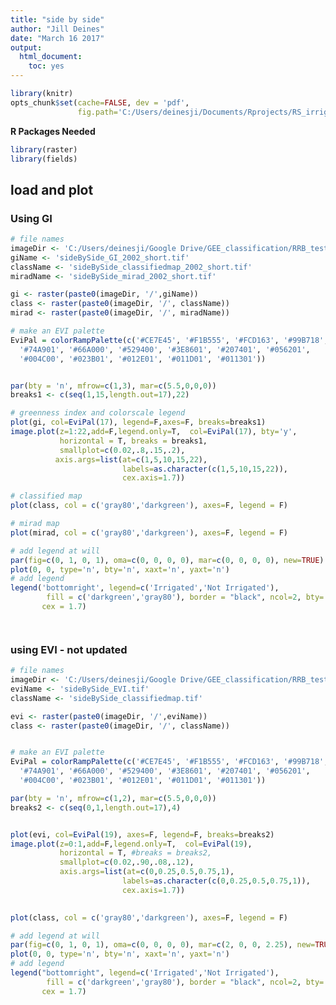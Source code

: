 ```yaml
---
title: "side by side"
author: "Jill Deines"
date: "March 16 2017"
output: 
  html_document:
    toc: yes
---
```



```r
library(knitr)
opts_chunk$set(cache=FALSE, dev = 'pdf',
               fig.path='C:/Users/deinesji/Documents/Rprojects/RS_irrigation/figure/4.22_sideBySide/')
```

**R Packages Needed**

```r
library(raster)
library(fields)
```

## load and plot


### Using GI

```r
# file names
imageDir <- 'C:/Users/deinesji/Google Drive/GEE_classification/RRB_test5_randFor_interannualClean'
giName <- 'sideBySide_GI_2002_short.tif'
className <- 'sideBySide_classifiedmap_2002_short.tif'
miradName <- 'sideBySide_mirad_2002_short.tif'

gi <- raster(paste0(imageDir, '/',giName))
class <- raster(paste0(imageDir, '/', className))
mirad <- raster(paste0(imageDir, '/', miradName))

# make an EVI palette
EviPal = colorRampPalette(c('#CE7E45', '#F1B555', '#FCD163', '#99B718',
  '#74A901', '#66A000', '#529400', '#3E8601', '#207401', '#056201',
  '#004C00', '#023B01', '#012E01', '#011D01', '#011301'))  


par(bty = 'n', mfrow=c(1,3), mar=c(5.5,0,0,0)) 
breaks1 <- c(seq(1,15,length.out=17),22)

# greenness index and colorscale legend
plot(gi, col=EviPal(17), legend=F,axes=F, breaks=breaks1)
image.plot(z=1:22,add=F,legend.only=T,  col=EviPal(17), bty='y',
           horizontal = T, breaks = breaks1,
           smallplot=c(0.02,.8,.15,.2),
          axis.args=list(at=c(1,5,10,15,22), 
                         labels=as.character(c(1,5,10,15,22)),
                         cex.axis=1.7))

# classified map 
plot(class, col = c('gray80','darkgreen'), axes=F, legend = F)

# mirad map
plot(mirad, col = c('gray80','darkgreen'), axes=F, legend = F)

# add legend at will
par(fig=c(0, 1, 0, 1), oma=c(0, 0, 0, 0), mar=c(0, 0, 0, 0), new=TRUE)
plot(0, 0, type='n', bty='n', xaxt='n', yaxt='n')
# add legend
legend('bottomright', legend=c('Irrigated','Not Irrigated'), 
        fill = c('darkgreen','gray80'), border = "black", ncol=2, bty='n',
       cex = 1.7)




```

### using EVI - not updated

```r
# file names
imageDir <- 'C:/Users/deinesji/Google Drive/GEE_classification/RRB_test5_randFor_interannualClean'
eviName <- 'sideBySide_EVI.tif'
className <- 'sideBySide_classifiedmap.tif'

evi <- raster(paste0(imageDir, '/',eviName))
class <- raster(paste0(imageDir, '/', className))


# make an EVI palette
EviPal = colorRampPalette(c('#CE7E45', '#F1B555', '#FCD163', '#99B718',
  '#74A901', '#66A000', '#529400', '#3E8601', '#207401', '#056201',
  '#004C00', '#023B01', '#012E01', '#011D01', '#011301'))   

par(bty = 'n', mfrow=c(1,2), mar=c(5.5,0,0,0)) 
breaks2 <- c(seq(0,1,length.out=17),4)


plot(evi, col=EviPal(19), axes=F, legend=F, breaks=breaks2)
image.plot(z=0:1,add=F,legend.only=T,  col=EviPal(19), 
           horizontal = T, #breaks = breaks2,
           smallplot=c(0.02,.90,.08,.12),
           axis.args=list(at=c(0,0.25,0.5,0.75,1), 
                         labels=as.character(c(0,0.25,0.5,0.75,1)),
                         cex.axis=1.7))
           

plot(class, col = c('gray80','darkgreen'), axes=F, legend = F)

# add legend at will
par(fig=c(0, 1, 0, 1), oma=c(0, 0, 0, 0), mar=c(2, 0, 0, 2.25), new=TRUE)
plot(0, 0, type='n', bty='n', xaxt='n', yaxt='n')
# add legend
legend("bottomright", legend=c('Irrigated','Not Irrigated'), 
        fill = c('darkgreen','gray80'), border = "black", ncol=2, bty='n',
       cex = 1.7)
```
